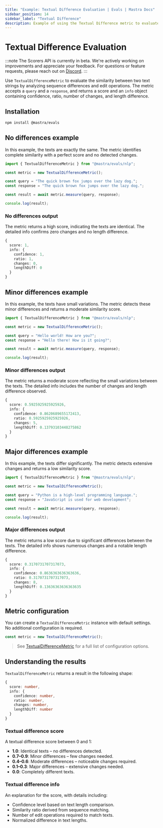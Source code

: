 ```yaml
---
title: "Example: Textual Difference Evaluation | Evals | Mastra Docs"
sidebar_position: 14
sidebar_label: "Textual Difference"
description: Example of using the Textual Difference metric to evaluate similarity between text strings by analyzing sequence differences and changes.
---
```


# Textual Difference Evaluation

:::note
The Scorers API is currently in beta. We're actively working on improvements and appreciate your feedback. For questions or feature requests, please reach out on [Discord](https://discord.gg/mastra).
:::

Use `TextualDifferenceMetric` to evaluate the similarity between two text strings by analyzing sequence differences and edit operations. The metric accepts a `query` and a `response`, and returns a score and an `info` object containing confidence, ratio, number of changes, and length difference.

## Installation

```bash copy
npm install @mastra/evals
```

## No differences example

In this example, the texts are exactly the same. The metric identifies complete similarity with a perfect score and no detected changes.


```typescript filename="src/example-no-differences.ts" showLineNumbers copy
import { TextualDifferenceMetric } from "@mastra/evals/nlp";

const metric = new TextualDifferenceMetric();

const query = "The quick brown fox jumps over the lazy dog.";
const response = "The quick brown fox jumps over the lazy dog.";

const result = await metric.measure(query, response);

console.log(result);
```

### No differences output

The metric returns a high score, indicating the texts are identical. The detailed info confirms zero changes and no length difference.

```typescript
{
  score: 1,
  info: {
    confidence: 1,
    ratio: 1,
    changes: 0,
    lengthDiff: 0
  }
}
```
## Minor differences example

In this example, the texts have small variations. The metric detects these minor differences and returns a moderate similarity score.

```typescript filename="src/example-minor-differences.ts" showLineNumbers copy
import { TextualDifferenceMetric } from "@mastra/evals/nlp";

const metric = new TextualDifferenceMetric();

const query = "Hello world! How are you?";
const response = "Hello there! How is it going?";

const result = await metric.measure(query, response);

console.log(result);
```

### Minor differences output

The metric returns a moderate score reflecting the small variations between the texts. The detailed info includes the number of changes and length difference observed.

```typescript
{
  score: 0.5925925925925926,
  info: {
    confidence: 0.8620689655172413,
    ratio: 0.5925925925925926,
    changes: 5,
    lengthDiff: 0.13793103448275862
  }
}
```

## Major differences example

In this example, the texts differ significantly. The metric detects extensive changes and returns a low similarity score.

```typescript filename="src/example-major-differences.ts" showLineNumbers copy
import { TextualDifferenceMetric } from "@mastra/evals/nlp";

const metric = new TextualDifferenceMetric();

const query = "Python is a high-level programming language.";
const response = "JavaScript is used for web development";

const result = await metric.measure(query, response);

console.log(result);
```

### Major differences output

The metric returns a low score due to significant differences between the texts. The detailed info shows numerous changes and a notable length difference.

```typescript
{
  score: 0.3170731707317073,
  info: {
    confidence: 0.8636363636363636,
    ratio: 0.3170731707317073,
    changes: 8,
    lengthDiff: 0.13636363636363635
  }
}
```

## Metric configuration

You can create a `TextualDifferenceMetric` instance with default settings. No additional configuration is required.

```typescript
const metric = new TextualDifferenceMetric();
```

> See [TextualDifferenceMetric](/reference/evals/textual-difference) for a full list of configuration options.

## Understanding the results

`TextualDifferenceMetric` returns a result in the following shape:

```typescript
{
  score: number,
  info: {
    confidence: number,
    ratio: number,
    changes: number,
    lengthDiff: number
  }
}
```

### Textual difference score

A textual difference score between 0 and 1:

- **1.0**: Identical texts – no differences detected.
- **0.7–0.9**: Minor differences – few changes needed.
- **0.4–0.6**: Moderate differences – noticeable changes required.
- **0.1–0.3**: Major differences – extensive changes needed.
- **0.0**: Completely different texts.

### Textual difference info

An explanation for the score, with details including:

- Confidence level based on text length comparison.
- Similarity ratio derived from sequence matching.
- Number of edit operations required to match texts.
- Normalized difference in text lengths.

<GithubLink
  outdated={true}
  marginTop='mt-16'
  link="https://github.com/mastra-ai/mastra/blob/main/examples/basics/evals/textual-difference"
/>
